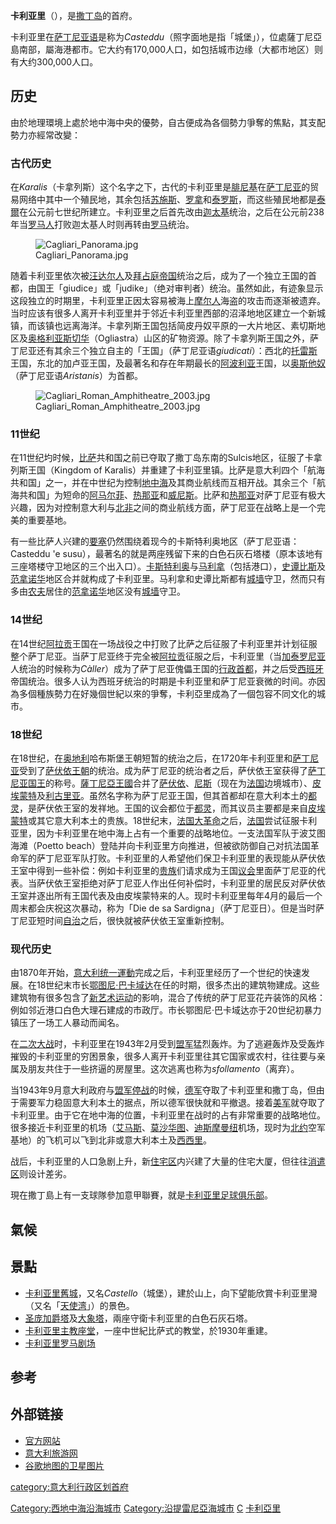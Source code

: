 {{noteTA|G1=地名}}
{{Infobox Italian comune
|name                = 卡利亞里<br />{{lang|it|Cagliari}}
|official_name       = Comune di Cagliari
|native_name         = {{native name|sc|Casteddu}}
|image_flag          = File:Flag of Cagliari.svg
|image_skyline       = File:Collage Cagliari.jpg
|imagesize           =
|image_alt           =
|foot_montage        = 
|image_caption       = 左上起：聖安尼教堂、{{link-en|卡利亞里港|Port of Cagliari|港口}}景觀、聖雷米城堡、[[卡洛·費利切|撒丁島查爾斯·腓力士國王]]及卡拉·菲格拉的雕像
|image_shield        = Cagliari-Stemma sabaudo da L'archivio comunale di Cagliari.png
|shield_alt          =
|image_map           =
|map_alt             =
|map_caption         =
|pushpin_map         = Italy#Sardinia#Europe
|pushpin_label_position =
|pushpin_map_alt     =
|coordinates         = {{coord|39|13|40|N|09|06|40|E|region:IT_type:city|display=inline,title}}
|coordinates_footnotes =
|region              = [[撒丁岛|撒丁大区]]
|metropolitan_city   = [[卡利亞里廣域市|卡利亞里廣域市]]（CA）
|mayor_party         = [[意大利左翼|SI]]
|mayor               = Massimo Zedda
|area_footnotes      =
|area_total_km2      = 85.45
|population_footnotes = <ref>人口資料來自[[國家統計研究所_(意大利)|國家統計研究所]]</ref>
|population_total    = 154,460
|population_as_of    = 2015
|population_demonyms  = 卡利亞里人（Cagliaritano）<br>（Casteddaju）
|telephone=
|elevation_footnotes =
|elevation_m         = 4
|postalcode=
|istat=092009
|saint = {{link-en|卡利亞里的薩圖爾尼努斯|Saturninus of Cagliari|聖薩圖爾尼努斯}}
|day                 = 10月30日
|postal_code         = 09100
|area_code           = 070
|website             = {{official website|http://www.comune.cagliari.it/}}
|footnotes           =
}}

'''卡利亚里'''（{{lang-it|Cagliari}}），是[[撒丁岛|撒丁岛]]的首府。

卡利亚里在[[萨丁尼亚语|萨丁尼亚语]]是称为''Casteddu''（照字面地是指「城堡」），位處薩丁尼亞島南部，屬海港都市。它大约有170,000人口，如包括城市边缘（大都市地区）则有大约300,000人口。

== 历史 ==

由於地理環境上處於地中海中央的優勢，自古便成為各個勢力爭奪的焦點，其支配勢力亦經常改變：

=== 古代历史 ===

在''Karalis''（卡拿列斯）这个名字之下，古代的卡利亚里是[[腓尼基|腓尼基]]在[[萨丁尼亚|萨丁尼亚]]的贸易网络中其中一个殖民地，其余包括[[苏施斯|苏施斯]]、[[罗拿|罗拿]]和[[泰罗斯|泰罗斯]]，而这些殖民地都是[[泰爾|泰爾]]在公元前七世纪所建立。卡利亚里之后首先改由[[迦太基|迦太基]]统治，之后在公元前238年当[[罗马人|罗马人]]打败迦太基人时则再转由[[罗马|罗马]]统治。 

[[File:Cagliari_Panorama.jpg|thumbnail]]

随着卡利亚里依次被[[汪达尔人|汪达尔人]]及[[拜占庭帝国|拜占庭帝国]]统治之后，成为了一个独立王国的首都，由国王「giudice」或「judike」（绝对审判者）统治。虽然如此，有迹象显示这段独立的时期里，卡利亚里正因太容易被海上[[摩尔人|摩尔人]]海盗的攻击而逐渐被遗弃。当时应该有很多人离开卡利亚里并于邻近卡利亚里西部的沼泽地地区建立一个新城镇，而该镇也远离海洋。卡拿列斯王国包括简皮丹奴平原的一大片地区、素切斯地区及[[奥格利亚斯切华|奥格利亚斯切华]]（Ogliastra）山区的矿物资源。除了卡拿列斯王国之外，萨丁尼亚还有其余三个独立自主的「王国」（萨丁尼亚语''giudicati''）：西北的[[托雷斯|托雷斯]]王国，东北的加卢亚王国，及最著名和存在年期最长的[[阿波利亚|阿波利亚]]王国，以[[奥斯他奴|奥斯他奴]]（萨丁尼亚语''Aristanis''）为首都。

[[File:Cagliari_Roman_Amphitheatre_2003.jpg|thumbnail]]

=== 11世纪 ===
在11世纪圴时候，[[比萨|比萨]]共和国之前已夺取了撒丁岛东南的Sulcis地区，征服了卡拿列斯王国（Kingdom of Karalis）并重建了卡利亚里镇。比萨是意大利四个「航海共和国」之一，并在中世纪为控制[[地中海|地中海]]及其商业航线而互相开战。其余三个「航海共和国」为短命的[[阿马尔菲|阿马尔菲]]、[[热那亚共和国|热那亚]]和[[威尼斯共和国|威尼斯]]。比萨和[[热那亚共和国|热那亚]]对萨丁尼亚有极大兴趣，因为对控制意大利与[[北非|北非]]之间的商业航线方面，萨丁尼亚在战略上是一个完美的重要基地。

有一些比萨人兴建的[[要塞|要塞]]仍然围绕着现今的卡斯特利奥地区（萨丁尼亚语：Casteddu 'e susu），最著名的就是两座残留下来的白色石灰石塔楼（原本该地有三座塔楼守卫地区的三个出入口）。[[卡斯特利奥|卡斯特利奥]]与[[马利拿|马利拿]]（包括港口），[[史谭比斯|史谭比斯]]及[[范拿诺华|范拿诺华]]地区合并就构成了卡利亚里。马利拿和史谭比斯都有[[城墙|城墙]]守卫，然而只有多由[[农夫|农夫]]居住的[[范拿诺华|范拿诺华]]地区没有[[城墙|城墙]]守卫。

=== 14世纪 ===
在14世纪[[阿拉贡|阿拉贡]]王国在一场战役之中打败了比萨之后征服了卡利亚里并计划征服整个萨丁尼亚。当萨丁尼亚终于完全被[[阿拉贡|阿拉贡]]征服之后，卡利亚里（当[[加泰罗尼亚|加泰罗尼亚]]人统治的时候称为''Càller''）成为了萨丁尼亚傀儡王国的[[行政首都|行政首都]]，并之后受[[西班牙|西班牙]]帝国统治。很多人认为西班牙统治的时期是卡利亚里和萨丁尼亚衰微的时间。亦因為多個種族勢力在好幾個世紀以來的爭奪，卡利亞里成為了一個包容不同文化的城市。

=== 18世纪 ===
在18世纪，在[[奥地利|奥地利]]哈布斯堡王朝短暂的统治之后，在1720年卡利亚里和[[萨丁尼亚|萨丁尼亚]]受到了[[萨伏依王朝|萨伏依王朝]]的统治。成为萨丁尼亚的统治者之后，萨伏依王室获得了[[撒丁尼亚统治者列表|萨丁尼亚国王]]的称号。[[薩丁尼亞王國|薩丁尼亞王國]]合并了[[萨伏依|萨伏依]]、[[尼斯|尼斯]]（现在为[[法国|法国]]边境城市）、[[皮埃蒙特|皮埃蒙特]]及[[利古里亚|利古里亚]]。虽然名字称为萨丁尼亚王国，但其首都却在意大利本土的[[都灵|都灵]]，是萨伏依王室的发祥地。王国的议会都位于[[都灵|都灵]]，而其议员主要都是来自[[皮埃蒙特|皮埃蒙特]]或其它意大利本土的贵族。18世纪末，[[法国大革命|法国大革命]]之后，[[法国|法国]]尝试征服卡利亚里，因为卡利亚里在地中海上占有一个重要的战略地位。一支法国军队于波艾图海滩（Poetto beach）登陆并向卡利亚里方向推进，但被欲防御自己对抗法国革命军的萨丁尼亚军队打败。卡利亚里的人希望他们保卫卡利亚里的表现能从萨伏依王室中得到一些补偿：例如卡利亚里的[[贵族|贵族]]们请求成为王国[[议会|议会]]里面萨丁尼亚的代表。当萨伏依王室拒绝对萨丁尼亚人作出任何补偿时，卡利亚里的居民反对萨伏依王室并逐出所有王国代表及由皮埃蒙特来的人。现时卡利亚里每年4月的最后一个周末都会庆祝这次暴动，称为「Die de sa Sardigna」（萨丁尼亚日）。但是当时萨丁尼亚短时间[[自治|自治]]之后，很快就被萨伏依王室重新控制。

=== 现代历史 ===
由1870年开始，[[意大利统一運動|意大利统一運動]]完成之后，卡利亚里经历了一个世纪的快速发展。在18世纪末市长[[鄂图尼·巴卡域达|鄂图尼·巴卡域达]]在任的时期，很多杰出的建筑物建成。这些建筑物有很多包含了[[新艺术运动|新艺术运动]]的影响，混合了传统的萨丁尼亚花卉装饰的风格：例如邻近港口白色大理石建成的市政厅。市长鄂图尼·巴卡域达亦于20世纪初暴力镇压了一场工人暴动而闻名。

在[[第二次世界大战|二次大战]]时，卡利亚里在1943年2月受到[[盟军|盟军]]猛烈轰炸。为了逃避轰炸及受轰炸摧毁的卡利亚里的穷困景象，很多人离开卡利亚里往其它国家或农村，往往要与亲属及朋友共住于一些挤逼的房屋里。这次逃离也称为''sfollamento''（离弃）。 

当1943年9月意大利政府与[[盟军|盟军]][[停战|停战]]的时候，[[德军|德军]]夺取了卡利亚里和撒丁岛，但由于需要军力稳固意大利本土的据点，所以德军很快就和平撤退。接着[[美军|美军]]就夺取了卡利亚里。由于它在地中海的位置，卡利亚里在战时的占有非常重要的战略地位。很多接近卡利亚里的机场（[[艾马斯|艾马斯]]、[[莫沙华图|莫沙华图]]、[[迪斯摩曼纽|迪斯摩曼纽]]机场，现时为[[北大西洋公约组织|北约]]空军基地）的飞机可以飞到北非或意大利本土及[[西西里|西西里]]。

战后，卡利亚里的人口急剧上升，新[[住宅区|住宅区]]内兴建了大量的住宅大厦，但往往[[消遣区|消遣区]]则设计差劣。

現在撒丁島上有一支球隊參加意甲聯賽，就是[[卡利亚里足球俱乐部|卡利亚里足球俱乐部]]。

== 氣候 ==

{{Infobox Weather
|metric_first= Yes
|single_line= Yes
|location = Cagliari-Elmas (1961-1990)
|Jan_Hi_°C = 14.2
|Feb_Hi_°C = 14.7
|Mar_Hi_°C = 16.1
|Apr_Hi_°C = 18.4
|May_Hi_°C = 22.3
|Jun_Hi_°C = 26.6
|Jul_Hi_°C = 29.6
|Aug_Hi_°C = 29.8
|Sep_Hi_°C = 26.9
|Oct_Hi_°C = 22.8
|Nov_Hi_°C = 18.2
|Dec_Hi_°C = 15.1
|Year_Hi_°C = 21.2
|Jan_Lo_°C = 5.7
|Feb_Lo_°C = 6.2
|Mar_Lo_°C = 7.2
|Apr_Lo_°C = 9.1
|May_Lo_°C = 12.3
|Jun_Lo_°C = 16.1
|Jul_Lo_°C = 18.6
|Aug_Lo_°C = 19.1
|Sep_Lo_°C = 17.0
|Oct_Lo_°C = 13.7
|Nov_Lo_°C = 9.5
|Dec_Lo_°C = 6.8
|Year_Lo_°C = 11.8
|Jan_Precip_mm = 45.8
|Feb_Precip_mm = 57.1
|Mar_Precip_mm = 44.1
|Apr_Precip_mm = 37.1
|May_Precip_mm = 23.9
|Jun_Precip_mm = 9.2
|Jul_Precip_mm = 3.2
|Aug_Precip_mm = 8.5
|Sep_Precip_mm = 30.6
|Oct_Precip_mm = 55.6
|Nov_Precip_mm = 56.0
|Dec_Precip_mm = 55.3
|Year_Precip_mm = 35.5
|Jan_Hum= 79
|Feb_Hum= 77
|Mar_Hum= 75
|Apr_Hum= 73
|May_Hum= 71
|Jun_Hum= 67
|Jul_Hum= 65
|Aug_Hum= 65
|Sep_Hum= 71
|Oct_Hum= 77
|Nov_Hum= 79
|Dec_Hum= 80
|Year_Hum=73
|source=[http://www.meteoam.it/modules.php?name=viewClinoFile&station=560&name_station=Cagliari%20Elmas MeteoAM]|accessdate=2009-05-29 |language=}}

== 景點 ==

* [[卡利亚里舊城|卡利亚里舊城]]，又名''Castello''（城堡），建於山上，向下望能欣賞卡利亚里灣（又名「[[天使湾_(撒丁岛)|天使湾]]」）的景色。
* [[圣庞加爵塔|圣庞加爵塔]]及[[大象塔|大象塔]]，兩座守衛卡利亚里的白色石灰石塔。
* [[卡利亚里主教座堂|卡利亚里主教座堂]]，一座中世紀比萨式的教堂，於1930年重建。
* [[卡利亚里罗马剧场|卡利亚里罗马剧场]]

==参考==
{{Reflist}}

== 外部链接 ==
* [http://www.comune.cagliari.it 官方网站]{{Wayback|url=http://www.comune.cagliari.it/ |date=19990508161455 }}
* [https://web.archive.org/web/20060225151141/http://www.italianvisits.com/sardegna/cagliari/ 意大利旅游网]
* [http://maps.google.com/maps?ll=39.237040,9.160881&spn=0.128584,0.234180&t=k&hl=en 谷歌地图的卫星图片]

{{卡利亞里廣域市市鎮}}

{{Authority control}}
[[Category:西地中海沿海城市|Category:西地中海沿海城市]]
[[Category:沿提雷尼亞海城市|Category:沿提雷尼亞海城市]]
[[Category:卡利亚里广域市市镇|C]]
[[category:意大利行政区划首府|category:意大利行政区划首府]]
[[Category:卡利亞里|]]
